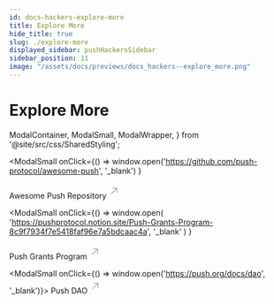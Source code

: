 ```yaml
---
id: docs-hackers-explore-more
title: Explore More
hide_title: true
slug: ./explore-more
displayed_sidebar: pushHackersSidebar
sidebar_position: 11
image: "/assets/docs/previews/docs_hackers--explore_more.png"
---
```


# Explore More

  ModalContainer,
  ModalSmall,
  ModalWrapper,
} from '@site/src/css/SharedStyling';

<ModalContainer>

<ModalSmall
  onClick={() =>
    window.open('https://github.com/push-protocol/awesome-push', '_blank')
  }
>
  <ModalWrapper>
    <span>
      Awesome Push Repository
      <svg
        width='20'
        height='28'
        viewBox='0 0 29 28'
        fill='none'
        xmlns='http://www.w3.org/2000/svg'
      >
        <path
          d='m7.501 21.001 14-14M10.125 7.001H21.5v11.375'
          stroke='#A0A3B1'
          stroke-width='2'
          stroke-linecap='round'
          stroke-linejoin='round'
        ></path>
      </svg>
    </span>
  </ModalWrapper>
</ModalSmall>

<ModalSmall
  onClick={() =>
    window.open(
      'https://pushprotocol.notion.site/Push-Grants-Program-8c9f7934f7e5418faf96e7a5bdcaac4a',
      '_blank'
    )
  }
>
  <ModalWrapper>
    <span>
      Push Grants Program
      <svg
        width='20'
        height='28'
        viewBox='0 0 29 28'
        fill='none'
        xmlns='http://www.w3.org/2000/svg'
      >
        <path
          d='m7.501 21.001 14-14M10.125 7.001H21.5v11.375'
          stroke='#A0A3B1'
          stroke-width='2'
          stroke-linecap='round'
          stroke-linejoin='round'
        ></path>
      </svg>
    </span>
  </ModalWrapper>
</ModalSmall>

<ModalSmall onClick={() => window.open('https://push.org/docs/dao', '_blank')}>
  <ModalWrapper>
    <span>
      Push DAO
      <svg
        width='20'
        height='28'
        viewBox='0 0 29 28'
        fill='none'
        xmlns='http://www.w3.org/2000/svg'
      >
        <path
          d='m7.501 21.001 14-14M10.125 7.001H21.5v11.375'
          stroke='#A0A3B1'
          stroke-width='2'
          stroke-linecap='round'
          stroke-linejoin='round'
        ></path>
      </svg>
    </span>
  </ModalWrapper>
</ModalSmall>

</ModalContainer>

